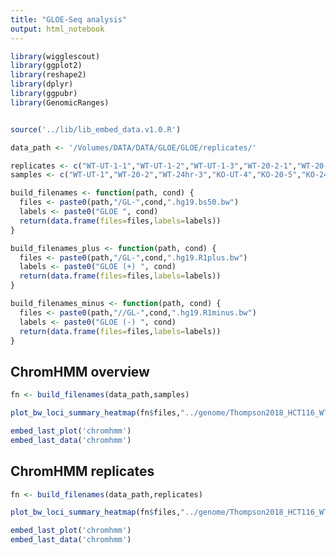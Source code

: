 ```yaml
---
title: "GLOE-Seq analysis"
output: html_notebook
---
```


```r

library(wigglescout)
library(ggplot2)
library(reshape2)
library(dplyr)
library(ggpubr)
library(GenomicRanges)


source('../lib/lib_embed_data.v1.0.R')

data_path <- '/Volumes/DATA/DATA/GLOE/GLOE/replicates/'

replicates <- c("WT-UT-1-1","WT-UT-1-2","WT-UT-1-3","WT-20-2-1","WT-20-2-2","WT-20-2-3","WT-24hr-3-1","WT-24hr-3-2","WT-24hr-3-3","KO-UT-4-1","KO-UT-4-2","KO-UT-4-3","KO-20-5-1","KO-20-5-2","KO-20-5-3","KO-24hr-6-1","KO-24hr-6-2","KO-24hr-6-3")
samples <- c("WT-UT-1","WT-20-2","WT-24hr-3","KO-UT-4","KO-20-5","KO-24hr-6")

build_filenames <- function(path, cond) {
  files <- paste0(path,"/GL-",cond,".hg19.bs50.bw")
  labels <- paste0("GLOE ", cond)
  return(data.frame(files=files,labels=labels))
}

build_filenames_plus <- function(path, cond) {
  files <- paste0(path,"/GL-",cond,".hg19.R1plus.bw")
  labels <- paste0("GLOE (+) ", cond)
  return(data.frame(files=files,labels=labels))
}

build_filenames_minus <- function(path, cond) {
  files <- paste0(path,"//GL-",cond,".hg19.R1minus.bw")
  labels <- paste0("GLOE (-) ", cond)
  return(data.frame(files=files,labels=labels))
}


```

## ChromHMM overview
```r
fn <- build_filenames(data_path,samples)

plot_bw_loci_summary_heatmap(fn$files,"../genome/Thompson2018_HCT116_WT_ChromHMM10.chr3.bed",labels = fn$labels, aggregate_by = "mean", remove_top = 0.0001, verbose = F)

embed_last_plot('chromhmm')
embed_last_data('chromhmm')
```

## ChromHMM replicates
```r
fn <- build_filenames(data_path,replicates)

plot_bw_loci_summary_heatmap(fn$files,"../genome/Thompson2018_HCT116_WT_ChromHMM10.chr3.bed",labels = fn$labels, aggregate_by = "mean", remove_top = 0.0001, verbose = F)

embed_last_plot('chromhmm')
embed_last_data('chromhmm')
```